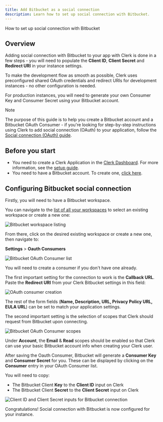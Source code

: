 ```yaml
---
title: Add Bitbucket as a social connection
description: Learn how to set up social connection with Bitbucket.
---
```


How to set up social connection with Bitbucket

## Overview

Adding social connection with Bitbucket to your app with Clerk is done in a few steps - you will need to populate the **Client ID**, **Client Secret** and **Redirect URI** in your instance settings.

To make the development flow as smooth as possible, Clerk uses  preconfigured shared OAuth credentials and redirect URIs for development instances - no other configuration is needed.

For production instances, you will need to generate your own Consumer Key and Consumer Secret using your Bitbucket account.

> [!NOTE]
> The purpose of this guide is to help you create a Bitbucket account and a Bitbucket OAuth Consumer - if you're looking for step-by-step instructions using Clerk to add social connection (OAuth) to your  application, follow the [Social connection (OAuth) guide](/docs/authentication/social-connections/oauth).

## Before you start

- You need to create a Clerk Application in the [Clerk Dashboard](https://dashboard.clerk.com/). For more information, see the [setup guide](/docs/quickstarts/setup-clerk).
- You need to have a Bitbucket account. To create one, [click here](https://bitbucket.org/account/signup).

## Configuring Bitbucket social connection

Firstly, you will need to have a Bitbucket workspace.

You can navigate to the [list of all your workspaces](https://bitbucket.org/account/workspaces/) to select an existing workspace or create a new one:

![Bitbucket workspace listing](/docs/images/authentication-providers/bitbucket/005f4b20222a0641a443f750e24d26fd088324db-3360x1896.png)

From there, click on the desired existing workspace or create a new one, then navigate to:

**Settings** > **Oauth Consumers**

![Bitbucket OAuth Consumer list](/docs/images/authentication-providers/bitbucket/b072d3a9f269a46468e651646d08522aa253fdaf-3360x1782.png)

You will need to create a consumer if you don't have one already.

The first important setting for the connection to work is the **Callback URL**. Paste the **Redirect URI** from your Clerk Bitbucket settings in this field:

![OAuth consumer creation](/docs/images/authentication-providers/bitbucket/3c3f5f49188f740839a9e0f348ffe4d34a5300c3-3360x1782.png)

The rest of the form fields (**Name, Description, URL, Privacy Policy URL,  EULA URL**) can be set to match your application settings.

The second important setting is the selection of scopes that Clerk should request from Bitbucket upon connecting.

![Bitbucket OAuth Consumer scopes](/docs/images/authentication-providers/bitbucket/65aee792cbde8564897d5f1110caf090789bf532-1304x942.png)

Under **Account**, the **Email** & **Read** scopes should be enabled so that Clerk can use your basic Bitbucket account info when creating your Clerk user.

After saving the Oauth Consumer, Bitbucket will generate a **Consumer Key** and **Consumer Secret** for you. These can be displayed by clicking on the **Consumer** entry in your OAuth Consumer list.

You will need to copy:

- The Bitbucket Client **Key** to the **Client ID** input on Clerk
- The Bitbucket Client **Secret** to the **Client Secret** input on Clerk

![Client ID and Client Secret inputs for Bitbucket connection](/docs/images/authentication-providers/bitbucket/c29fd970821d0746e7637f69bf8f411695638834-1220x784.png)

Congratulations! Social connection with Bitbucket is now configured for your instance.
